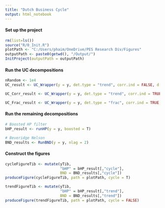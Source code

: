 ```yaml
---
title: "Dutch Business Cycle"
output: html_notebook
---
```


#### Set up the project

```r
rm(list=ls())
source("R/0_Init.R")
plotPath <- "C:/Users/phaim/OneDrive/PES Research Div/Figures"
outputPath <- paste0(getwd(), "/Output/")
InitProject(outputPath = outputPath)
```


#### Run the UC decompositions

```r
nRandom <- 1e4
UC_result <- UC_Wrapper(y = y, det.type = "trend", corr.ind = FALSE, d = 1, nRandom = nRandom, outputPath = outputPath, fileName = "UC")

UC_Corr_result <- UC_Wrapper(y = y, det.type = "trend", corr.ind = TRUE, d = 1, nRandom = nRandom, outputPath = outputPath, fileName = "UC_Corr")

UC_Frac_result <- UC_Wrapper(y = y, det.type = "frac", corr.ind = TRUE, d = FALSE, nRandom = nRandom, outputPath = outputPath, fileName = "UC_Frac")
```


#### Run the remaining decompositions

```r
# Boosted HP filter
bHP_result <- runHP(y = y, boosted = T)

# Beveridge Nelson
BND_results <- RunBND(y = y, nlag = 2)
```

#### Construct the figures

```r
cycleFigureTib <- mutate(yTib, 
                         "bHP" = bHP_result[,"cycle"],
                         BND = BND_results[,"cycle"])
produceFigure(cycleFigureTib, path = plotPath, cycle = T)

trendFigureTib <- mutate(yTib, 
                         "bHP" = bHP_result[,"trend"],
                         BND = BND_results[,"trend"])
produceFigure(trendFigureTib, path = plotPath, cycle = FALSE)
```

